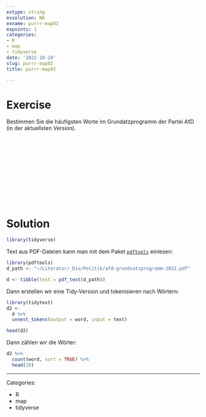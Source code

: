 ```yaml
---
extype: string
exsolution: NA
exname: purrr-map02
expoints: 1
categories:
- R
- map
- tidyverse
date: '2022-10-24'
slug: purrr-map02
title: purrr-map02

---
```







# Exercise

Bestimmen Sie die häufigsten Worte im Grundatzprogramm der Partei AfD (in der aktuellsten Version).







</br>
</br>
</br>
</br>
</br>
</br>
</br>
</br>
</br>
</br>

# Solution


```r
library(tidyverse)
```

Text aus PDF-Dateien kann man mit dem Paket [`pdftools`](https://docs.ropensci.org/pdftools/) einlesen:

```r
library(pdftools)
d_path <- "~/Literatur/_Div/Politik/afd-grundsatzprogramm-2022.pdf"

d <- tibble(text = pdf_text(d_path))
```


Dann erstellen wir eine Tidy-Version und tokenisieren nach Wörtern:

```r
library(tidytext)
d2 <-
  d %>% 
  unnest_tokens(output = word, input = text)

head(d2)
```


Dann zählen wir die Wörter:


```r
d2 %>% 
  count(word, sort = TRUE) %>% 
  head(20)
```




---

Categories: 

- R
- map
- tidyverse

